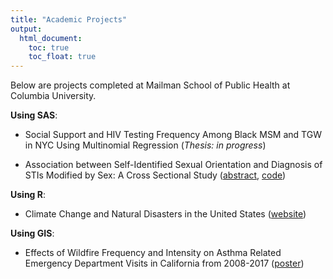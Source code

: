 ```yaml
---
title: "Academic Projects"
output:
  html_document: 
    toc: true
    toc_float: true
---
```


Below are projects completed at Mailman School of Public Health at Columbia University. 

**Using SAS**:   

* Social Support and HIV Testing Frequency Among Black MSM and TGW in NYC Using Multinomial Regression (*Thesis: in progress*)  

* Association between Self-Identified Sexual Orientation and Diagnosis of STIs Modified by Sex: A Cross Sectional Study ([abstract](data/Sexual Orientation and STI Abstract.pdf), [code](data/Sexual Orientation and STI Code.sas))


**Using R**: 

* Climate Change and Natural Disasters in the United States ([website](https://ilz2105.github.io/disasters.github.io/))

**Using GIS**: 

* Effects of Wildfire Frequency and Intensity on Asthma Related
Emergency Department Visits in California from 2008-2017 ([poster](data/Wildfires and Asthma.pdf))



